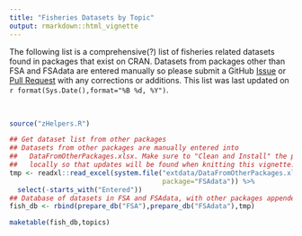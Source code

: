 ```yaml
---
title: "Fisheries Datasets by Topic"
output: rmarkdown::html_vignette
---
```


The following list is a comprehensive(?) list of fisheries related datasets found in packages that exist on CRAN. Datasets from packages other than FSA and FSAdata are entered manually so please submit a GitHub [Issue](https://github.com/fishR-Core-Team/FSAdata/issues) or [Pull Request](https://github.com/fishR-Core-Team/FSAdata/pulls) with any corrections or additions. This list was last updated on `r format(Sys.Date(),format="%B %d, %Y")`.

&nbsp;

```r
source("zHelpers.R")
```

```r
## Get dataset list from other packages
## Datasets from other packages are manually entered into
##   DataFromOtherPackages.xlsx. Make sure to "Clean and Install" the package
##   locally so that updates will be found when knitting this vignette.
tmp <- readxl::read_excel(system.file("extdata/DataFromOtherPackages.xlsx",
                                      package="FSAdata")) %>%
  select(-starts_with("Entered"))
## Database of datasets in FSA and FSAdata, with other packages appended
fish_db <- rbind(prepare_db("FSA"),prepare_db("FSAdata"),tmp)

maketable(fish_db,topics)
```

